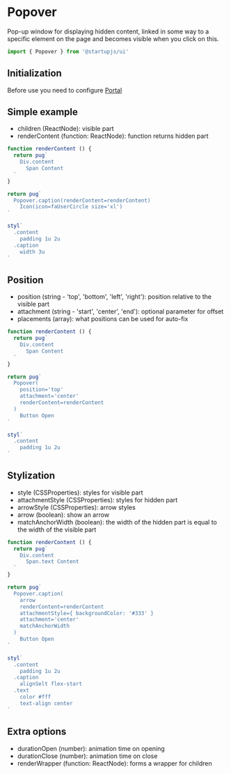 
# Popover
Pop-up window for displaying hidden content, linked in some way to a specific element on the page and becomes visible when you click on this.

```jsx
import { Popover } from '@startupjs/ui'
```

## Initialization
Before use you need to configure [Portal](/docs/components/Portal)

## Simple example
- children (ReactNode): visible part
- renderContent (function: ReactNode): function returns hidden part

```jsx example
function renderContent () {
  return pug`
    Div.content
      Span Content
  `
}

return pug`
  Popover.caption(renderContent=renderContent)
    Icon(icon=faUserCircle size='xl')
`

styl`
  .content
    padding 1u 2u
  .caption
    width 3u
`
```

## Position
- position (string - 'top', 'bottom', 'left', 'right'): position relative to the visible part
- attachment (string - 'start', 'center', 'end'): optional parameter for offset
- placements (array): what positions can be used for auto-fix

```jsx example
function renderContent () {
  return pug`
    Div.content
      Span Content
  `
}

return pug`
  Popover(
    position='top'
    attachment='center'
    renderContent=renderContent
  )
    Button Open
`

styl`
  .content
    padding 1u 2u
`
```

## Stylization
- style (CSSProperties): styles for visible part
- attachmentStyle (CSSProperties): styles for hidden part
- arrowStyle (CSSProperties): arrow styles
- arrow (boolean): show an arrow
- matchAnchorWidth (boolean): the width of the hidden part is equal to the width of the visible part

```jsx example
function renderContent () {
  return pug`
    Div.content
      Span.text Content
  `
}

return pug`
  Popover.caption(
    arrow
    renderContent=renderContent
    attachmentStyle={ backgroundColor: '#333' }
    attachment='center'
    matchAnchorWidth
  )
    Button Open
`

styl`
  .content
    padding 1u 2u
  .caption
    alignSelt flex-start
  .text
    color #fff
    text-align center
`
```

## Extra options
- durationOpen (number): animation time on opening
- durationClose (number): animation time on close
- renderWrapper (function: ReactNode): forms a wrapper for children
